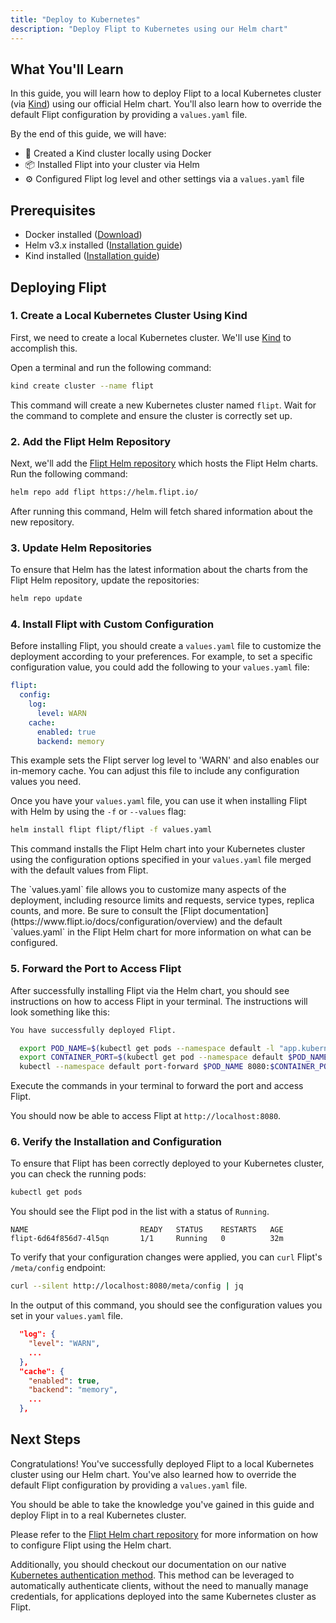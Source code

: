 ```yaml
---
title: "Deploy to Kubernetes"
description: "Deploy Flipt to Kubernetes using our Helm chart"
---
```


## What You'll Learn

In this guide, you will learn how to deploy Flipt to a local Kubernetes cluster (via [Kind](https://kind.sigs.k8s.io/)) using our official Helm chart. You'll also learn how to override the default Flipt configuration by providing a `values.yaml` file.

By the end of this guide, we will have:

- 🚢 Created a Kind cluster locally using Docker
- 📦 Installed Flipt into your cluster via Helm
- ⚙️ Configured Flipt log level and other settings via a `values.yaml` file

## Prerequisites

- Docker installed ([Download](https://www.docker.com/products/docker-desktop))
- Helm v3.x installed ([Installation guide](https://helm.sh/docs/intro/install/))
- Kind installed ([Installation guide](https://kind.sigs.k8s.io/docs/user/quick-start/))

## Deploying Flipt

### 1. Create a Local Kubernetes Cluster Using Kind

First, we need to create a local Kubernetes cluster. We'll use [Kind](https://kind.sigs.k8s.io/) to accomplish this.

Open a terminal and run the following command:

```bash
kind create cluster --name flipt
```

This command will create a new Kubernetes cluster named `flipt`. Wait for the command to complete and ensure the cluster is correctly set up.

### 2. Add the Flipt Helm Repository

Next, we'll add the [Flipt Helm repository](https://helm.flipt.io/) which hosts the Flipt Helm charts. Run the following command:

```bash
helm repo add flipt https://helm.flipt.io/
```

After running this command, Helm will fetch shared information about the new repository.

### 3. Update Helm Repositories

To ensure that Helm has the latest information about the charts from the Flipt Helm repository, update the repositories:

```bash
helm repo update
```

### 4. Install Flipt with Custom Configuration

Before installing Flipt, you should create a `values.yaml` file to customize the deployment according to your preferences. For example, to set a specific configuration value, you could add the following to your `values.yaml` file:

```yaml
flipt:
  config:
    log:
      level: WARN
    cache:
      enabled: true
      backend: memory
```

This example sets the Flipt server log level to 'WARN' and also enables our in-memory cache. You can adjust this file to include any configuration values you need.

Once you have your `values.yaml` file, you can use it when installing Flipt with Helm by using the `-f` or `--values` flag:

```bash
helm install flipt flipt/flipt -f values.yaml
```

This command installs the Flipt Helm chart into your Kubernetes cluster using the configuration options specified in your `values.yaml` file merged with the default values from Flipt.

<Note>
  The `values.yaml` file allows you to customize many aspects of the deployment,
  including resource limits and requests, service types, replica counts, and
  more. Be sure to consult the [Flipt
  documentation](https://www.flipt.io/docs/configuration/overview) and the
  default `values.yaml` in the Flipt Helm chart for more information on what can
  be configured.
</Note>

### 5. Forward the Port to Access Flipt

After successfully installing Flipt via the Helm chart, you should see instructions on how to access Flipt in your terminal. The instructions will look something like this:

```bash
You have successfully deployed Flipt.

  export POD_NAME=$(kubectl get pods --namespace default -l "app.kubernetes.io/name=flipt,app.kubernetes.io/instance=flipt" -o jsonpath="{.items[0].metadata.name}")
  export CONTAINER_PORT=$(kubectl get pod --namespace default $POD_NAME -o jsonpath="{.spec.containers[0].ports[0].containerPort}")
  kubectl --namespace default port-forward $POD_NAME 8080:$CONTAINER_PORT
```

Execute the commands in your terminal to forward the port and access Flipt.

You should now be able to access Flipt at `http://localhost:8080`.

### 6. Verify the Installation and Configuration

To ensure that Flipt has been correctly deployed to your Kubernetes cluster, you can check the running pods:

```bash
kubectl get pods
```

You should see the Flipt pod in the list with a status of `Running`.

```console
NAME                         READY   STATUS    RESTARTS   AGE
flipt-6d64f856d7-4l5qn       1/1     Running   0          32m
```

To verify that your configuration changes were applied, you can `curl` Flipt's `/meta/config` endpoint:

```bash
curl --silent http://localhost:8080/meta/config | jq
```

In the output of this command, you should see the configuration values you set in your `values.yaml` file.

```json
  "log": {
    "level": "WARN",
    ...
  },
  "cache": {
    "enabled": true,
    "backend": "memory",
    ...
  },
```

## Next Steps

Congratulations! You've successfully deployed Flipt to a local Kubernetes cluster using our Helm chart. You've also learned how to override the default Flipt configuration by providing a `values.yaml` file.

You should be able to take the knowledge you've gained in this guide and deploy Flipt in to a real Kubernetes cluster.

Please refer to the [Flipt Helm chart repository](https://github.com/flipt-io/helm-charts) for more information on how to configure Flipt using the Helm chart.

Additionally, you should checkout our documentation on our native [Kubernetes authentication method](/v1/authentication/methods#kubernetes).
This method can be leveraged to automatically authenticate clients, without the need to manually manage credentials, for applications deployed into the same Kubernetes cluster as Flipt.
